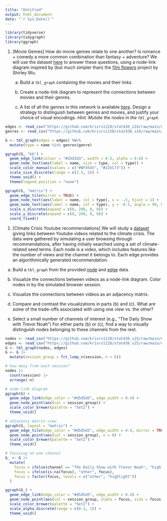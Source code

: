 ```yaml
---
title: "Untitled"
output: html_document
date: "`r Sys.Date()`"
---
```


```r
library(tidyverse)
library(tidygraph)
library(ggraph)
```

1. [Movie Genres] How do movie genres relate to one another? Is romance + comedy
a more common combination than fantasy + adventure? We will use the dataset
[here](https://github.com/krisrs1128/stat436_s24/raw/main/data/movie_links.csv)
to answer these questions, using a node-link diagram inspired by (but much
simpler than) the [film
flowers](https://observablehq.com/@sxywu/introduction-to-svg-and-d3-js) project
by Shirley Wu.

    a. Build a `tbl_graph` containing the movies and their links.
    
    b. Create a node-link diagram to represent the connections between movies and
    their genres.
    
    c. A list of all the genres in this network is available
    [here](https://github.com/krisrs1128/stat992_f23/blob/main/activities/week9/genres.csv).
    Design a strategy to distinguish between genres and movies, and justify your
    choice of visual encodings. _Hint: Mutate the nodes in the `tbl_graph`._

```r
edges <- read_csv("https://github.com/krisrs1128/stat436_s24/raw/main/data/movie_links.csv")
genres <- read_csv("https://github.com/krisrs1128/stat436_s24/raw/main/data/genres.csv")

G <- tbl_graph(edges = edges) %N>%
  mutate(type = name %in% genres$genre)

ggraph(G, "kk") +
  geom_edge_link(colour = "#d3d3d3", width = 0.5, alpha = 0.6) +
  geom_node_text(aes(label = name, size = type, col = type)) +
  scale_color_manual(values = c("#BF4545", "#225C73")) +
  scale_size_discrete(range = c(2.5, 5)) +
  theme_void() +
  theme(legend.position = "none")

ggraph(G, "matrix") +
  geom_edge_tile(mirror = TRUE) +
  geom_node_text(aes(label = name, col = type), x = -.5, hjust = 1) +
  geom_node_text(aes(label = name, col = type), y = -0.5, angle = 90, hjust = 1) +
  scale_x_discrete(expand = c(0, 200, 0, 0)) +
  scale_y_discrete(expand = c(0, 200, 0, 0)) +
  coord_fixed()
```

1. [Climate Crisis Youtube recommendations] We will study a
[dataset](https://observablehq.com/@emma-ba/youtube-recommendation-network-on-the-climate-crisis)
giving links between Youtube videos related to the climate crisis.  The data
were gathered by simulating a user browsing through recommendations, after
having initially searched using a set of climate-related seed terms. Each node
is a video, which includes features like the number of views and the channel it
belongs to. Each edge provides an algorithmically generated recommendation.

a. Build a `tbl_graph` from the provided [node](https://github.com/krisrs1128/stat992_f23/raw/main/activities/week9/climate-nodes.csv) and [edge](https://github.com/krisrs1128/stat992_f23/raw/main/activities/week9/climate-edges.csv) data.

b. Visualize the connections between videos as a node-link diagram. Color nodes in by the simulated browser session.

c. Visualize the connections between videos as an adjacency matrix.

d. Compare and contrast the visualizations in parts (b) and (c). What are
some of the trade-offs associated with using one view vs. the other?

e. Select a small number of channels of interest (e.g., "The Daily Show with
Trevor Noah") For either parts (b) or (c), find a way to visually
distinguish nodes belonging to these channels from the rest.


```r
nodes <- read_csv("https://github.com/krisrs1128/stat436_s25/raw/main/data/climate-nodes.csv")
edges <- read_csv("https://github.com/krisrs1128/stat436_s25/raw/main/data/climate-edges.csv")
G <- tbl_graph(nodes, edges)
G <- G |>
  mutate(session_group = fct_lump_n(session, n = 6))

# how many from each session?
nodes |>
  count(session) |>
  arrange(-n)

# node-link diagram
ggraph(G) +
  geom_edge_link(edge_color = "#d5d5d5", edge_width = 0.4) +
  geom_node_point(aes(col = session_group)) +
  scale_color_brewer(palette = "Set2") +
  theme_void()
```

```r
# adjacency matrix view
ggraph(G, layout = "matrix") +
  geom_edge_tile(edge_color = "#d5d5d5", edge_width = 0.4, mirror = TRUE) +
  geom_node_point(aes(col = session_group), x = 0) +
  scale_color_brewer(palette = "Set2") +
  theme_void()
```

```r
# focusing on one channel
G_ <- G |>
  mutate(
    focus = ifelse(channel == "The Daily Show with Trevor Noah", "highlight", "other"),
    focus = ifelse(is.na(focus), "other", focus),
    focus = factor(focus, levels = c("other", "highlight"))
  )

ggraph(G_) +
  geom_edge_link(edge_color = "#d5d5d5", edge_width = 0.4) +
  geom_node_point(aes(col = session_group, alpha = focus, size = focus)) +
  scale_color_brewer(palette = "Set2") +
  scale_alpha_discrete(range = c(0.2, 1)) +
  theme_void()
```